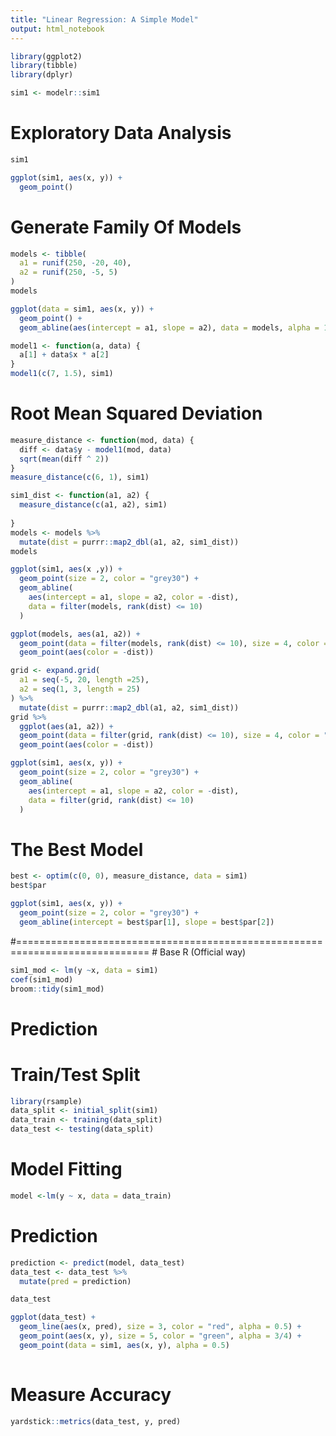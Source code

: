 ```yaml
---
title: "Linear Regression: A Simple Model"
output: html_notebook
---
```



```r
library(ggplot2)
library(tibble)
library(dplyr)

sim1 <- modelr::sim1
```

# Exploratory Data Analysis

```r
sim1
```

```r
ggplot(sim1, aes(x, y)) +
  geom_point()
```
# Generate Family Of Models
```r
models <- tibble(
  a1 = runif(250, -20, 40),
  a2 = runif(250, -5, 5)
)
models

ggplot(data = sim1, aes(x, y)) +
  geom_point() +
  geom_abline(aes(intercept = a1, slope = a2), data = models, alpha = 1/4)
```


```r
model1 <- function(a, data) {
  a[1] + data$x * a[2]
}
model1(c(7, 1.5), sim1)
```
# Root Mean Squared Deviation
```r
measure_distance <- function(mod, data) {
  diff <- data$y - model1(mod, data)
  sqrt(mean(diff ^ 2))
}
measure_distance(c(6, 1), sim1)
```

```r
sim1_dist <- function(a1, a2) {
  measure_distance(c(a1, a2), sim1)
  
}
models <- models %>%
  mutate(dist = purrr::map2_dbl(a1, a2, sim1_dist))
models
```

```r
ggplot(sim1, aes(x ,y)) +
  geom_point(size = 2, color = "grey30") +
  geom_abline(
    aes(intercept = a1, slope = a2, color = -dist),
    data = filter(models, rank(dist) <= 10)
  )
```

```r
ggplot(models, aes(a1, a2)) +
  geom_point(data = filter(models, rank(dist) <= 10), size = 4, color = "red") +
  geom_point(aes(color = -dist))
```

```r
grid <- expand.grid(
  a1 = seq(-5, 20, length =25),
  a2 = seq(1, 3, length = 25)
) %>%
  mutate(dist = purrr::map2_dbl(a1, a2, sim1_dist))
grid %>%
  ggplot(aes(a1, a2)) +
  geom_point(data = filter(grid, rank(dist) <= 10), size = 4, color = "red") +
  geom_point(aes(color = -dist))
```

```r
ggplot(sim1, aes(x, y)) +
  geom_point(size = 2, color = "grey30") +
  geom_abline(
    aes(intercept = a1, slope = a2, color = -dist),
    data = filter(grid, rank(dist) <= 10)
  )
```
# The Best Model
```r
best <- optim(c(0, 0), measure_distance, data = sim1)
best$par
```

```r
ggplot(sim1, aes(x, y)) +
  geom_point(size = 2, color = "grey30") +
  geom_abline(intercept = best$par[1], slope = best$par[2])
```
#=============================================================================
# Base R (Official way)
```r
sim1_mod <- lm(y ~x, data = sim1)
coef(sim1_mod)
broom::tidy(sim1_mod)
```
# Prediction ############################
# Train/Test Split 
```r
library(rsample)
data_split <- initial_split(sim1)
data_train <- training(data_split)
data_test <- testing(data_split)
```

# Model Fitting
```r
model <-lm(y ~ x, data = data_train)
```

# Prediction
```r
prediction <- predict(model, data_test)
data_test <- data_test %>%
  mutate(pred = prediction)

data_test

ggplot(data_test) +
  geom_line(aes(x, pred), size = 3, color = "red", alpha = 0.5) +
  geom_point(aes(x, y), size = 5, color = "green", alpha = 3/4) +
  geom_point(data = sim1, aes(x, y), alpha = 0.5)
               
```
# Measure Accuracy
```r
yardstick::metrics(data_test, y, pred)
```


